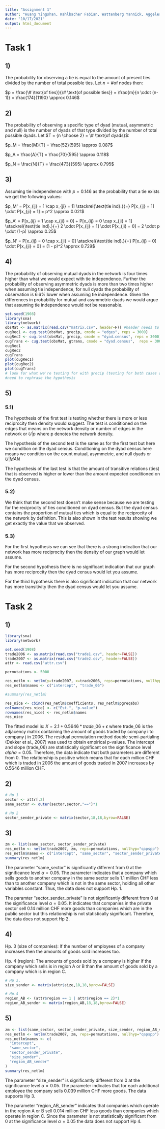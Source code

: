 ---
title: "Assignment 1"
author: "Huang Yingshan, Kahlbacher Fabian, Wattenberg Yannick, Aggeler Samuel"
date: "10/17/2021"
output: html_document
---

# Task 1
## 1)
The probability for observing a tie is equal to the amount of present ties divided by the number of total possible ties.
Let $n = \# \text{of nodes then}$:

$p = \frac{\# \text{of ties}}{\# \text{of possible ties}} = \frac{m}{n \cdot (n-1)} = \frac{174}{1190} \approx 0.146$


## 2)
The probability of observing a specific type of dyad (mutual, asymmetric and null) is the number of dyads of that type divided by the number of total possible dyads.
Let $T = {n \choose 2} = \# \text{of dyads}$:

$p_M = \frac{M}{T} = \frac{52}{595} \approx 0.087$

$p_A = \frac{A}{T} = \frac{70}{595} \approx 0.118$

$p_N = \frac{N}{T} = \frac{473}{595} \approx 0.795$


## 3)
Assuming tie independence with $p = 0.146$ as the probability that a tie exists we get the following values:

$p_M' = P[x_{ij} = 1 \cap x_{ji} = 1] \stackrel{\text{tie ind}.}{=} P[x_{ij} = 1] \cdot P[x_{ji} = 1] = p^2 \approx 0.021$

$p_A' = P[x_{ij} = 1 \cap x_{ji} = 0] + P[x_{ij} = 0 \cap x_{ji} = 1]  \stackrel{\text{tie ind}.}{=}  2 \cdot P[x_{ij} = 1] \cdot P[x_{ji} = 0] = 2 \cdot p \cdot (1-p) \approx 0.25$

$p_N' = P[x_{ij} = 0 \cap x_{ji} = 0] \stackrel{\text{tie ind}.}{=} P[x_{ij} = 0] \cdot P[x_{ji} = 0] = (1 - p)^2 \approx 0.729$


## 4)
The probability of observing mutual dyads in the network is four times higher than what we would expect with tie independence. Further the probability of observing asymmetric dyads
is more than two times higher when assuming tie independence, for null dyads the probability of observation is 6.6\% lower when assuming tie independence.
Given the differences in probability for mutual and asymmetric dyads we would argue that assuming tie independence would not be reasonable.


```{r}

set.seed(1908)
library(sna)
library(network)
obsMat <- as.matrix(read.csv("matrix.csv", header=F)) #header needs to be false, look at observed values again, they changed now
cugRec1 <- cug.test(obsMat, grecip, cmode = "edges", reps = 3000)
cugRec2 <- cug.test(obsMat, grecip, cmode = "dyad.census", reps = 3000)
cugTrans <- cug.test(obsMat, gtrans, cmode = "dyad.census",  reps = 3000)
cugRec1
cugRec2
cugTrans
plot(cugRec1)
plot(cugRec2)
plot(cugTrans)
# look for what we're testing for with grecip (testing for both cases at once)
#need to rephrase the hypothesis 

```
## 5)
### 5.1)
The hypothesis of the first test is testing whether there is more or less reciprocity then density would suggest. The test is conditioned on the edges that means on the network density or number of edges in the network or $U|p$ where p denotes the network density. 

The hypothesis of the second test is the same as for the first test but here we condition on the dyad census. Conditioning on the dyad census here means we condition on the count mutual, asymmetric, and null dyads or $U|MAN$

The hypothesis of the last test is that the amount of transitive relations (ties) that is observed is higher or lower than the amount expected conditioned on the dyad census.

### 5.2)
We think that the second test doesn't make sense because we are testing for the reciprocity of ties conditioned on dyad census. But the dyad census contains the proportion of mutual ties which is equal to the reciprocity of the network by definition. This is also shown in the test results showing we get exactly the value that we observed.

### 5.3)
For the first hypothesis we can see that there is a strong indication that our network has more reciprocity then the density of our graph would let assume.

For the second hypothesis there is no significant indication that our graph has more reciprocity then the dyad census would let you assume.

For the third hypothesis there is also significant indication that our network has more transitivity then the dyad census would let you assume.

# Task 2
## 1)

```{r echo=TRUE, message=FALSE, warning=FALSE}
library(sna)
library(network)
```

```{r echo=TRUE}
set.seed(1908)
trade2006 <- as.matrix(read.csv("trade1.csv", header=FALSE))
trade2007 <- as.matrix(read.csv("trade2.csv", header=FALSE))
attr <- read.csv("attr.csv")

permutations <- 5000

res_netlm <- netlm(y=trade2007, x=trade2006, reps=permutations, nullhyp="qapspp", intercept=T)
res_netlm$names <- c("intercept", "trade_06")

#summary(res_netlm)

res_nice <- cbind(res_netlm$coefficients, res_netlm$pgreqabs)
colnames(res_nice) <- c("Est.", "p-value")
rownames(res_nice) <- res_netlm$names
res_nice
```
The fitted model is: $X=2.1 + 0.5646 * trade\_06 + \epsilon$ where trade_06 is the adjacency matrix containing the amount of goods traded by company i to company j in 2006. The residual permutation method double semi-partialing (Dekker et al., 2007) was used to obtain empirical p-values. The intercept and slope (trade_06) are statistically significant on the significance level $alpha = 0.05$. Therefore, the data indicate that both parameters are different from 0. The relationship is positive which means that for each million CHF which is traded in 2006 the amount of goods traded in 2007 increases by 0.5646 million CHF.


## 2)
```{r}
# Hp 1
sector <- attr[,2]
same_sector <- outer(sector,sector,"==")*1

# Hp 2
sector_sender_private <- matrix(sector,18,18,byrow=FALSE)
```

## 3)
```{r}
zm <- list(same_sector, sector_sender_private)
res_netlm <- netlm(trade2007, zm, reps=permutations, nullhyp="qapspp")
res_netlm$names <- c("intercept", "same_sector", "sector_sender_private")
summary(res_netlm)
```
The parameter "same_sector" is significantly different from 0 at the significance level $\alpha=0.05$. The parameter indicates that a company which sells goods to another company in the same sector sells 1.1 million CHF less than to another company which is not in the same sector, holding all other variables constant. Thus, the data does not support Hp. 1.

The paramter "sector_sender_private" is not significantly different from 0 at the significance level $\alpha=0.05$. It indicates that companies in the private sector sell 0.14 million CHF more goods than companies which are in the public sector but this relationship is not statistically significant. Therefore, the data does not support Hp 2. 

## 4)
Hp. 3 (size of companies): If the number of employees of a company increases then the amounts of goods sold increases too. 

Hp. 4 (region): The amounts of goods sold by a company is higher if the company which sells is in region A or B than the amount of goods sold by a company which is in region C.

```{r}
# Hp 3.
size_sender <- matrix(attr$size,18,18,byrow=FALSE)

# Hp.4
region_AB <- (attr$region == 1 | attr$region == 2)*1
region_AB_sender <- matrix(region_AB,18,18,byrow=FALSE)
```

## 5)
```{r}
zm <- list(same_sector, sector_sender_private, size_sender, region_AB_sender)
res_netlm <- netlm(trade2007, zm, reps=permutations, nullhyp="qapspp")
res_netlm$names <- c(
  "intercept",
  "same_sector",
  "sector_sender_private",
  "size_sender",
  "region_AB_sender"
)
summary(res_netlm)
```

The parameter "size_sender" is significantly different from 0 at the significance level $\alpha=0.05$. The parameter indicates that for each additional employee the company sells 0.039 million CHF more goods. The data supports Hp 3.

The parameter "region_AB_sender" indicates that companies which operate in the region A or B sell 0.014 million CHF less goods than companies which operate in region C. Since the parameter is not statistically significant from 0 at the significance level $\alpha=0.05$ the data does not support Hp 4.
